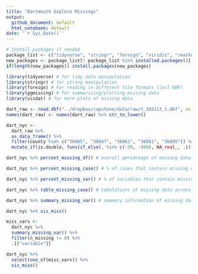 ```yaml
---
title: "Dartmouth Explore Missings"
output:
  github_document: default
  html_notebook: default
date: '`r Sys.Date()`'
---
```


```r
# Install packages if needed
package_list <- c("tidyverse", "stringr", "foreign", "viridis", "rmarkdown", "knitr")
new_packages <- package_list[! package_list %in% installed.packages()[,"Package"]]
if(length(new_packages)) install.packages(new_packages)

library(tidyverse) # for tidy data manipulation
library(stringr) # for string manipulation
library(foreign) # For reading in different file formats (incl DBF)
library(ggmissing) # for summarizing/plotting missing data
library(visdat) # for more plots of missing data 
```

```r
dart_raw <- read.dbf("../dropbox/capstone/data/raw/t_103113_1.dbf", as.is = TRUE)
names(dart_raw) <- names(dart_raw) %>% str_to_lower()
```

```r
dart_nyc <- 
  dart_raw %>% 
  as_data_frame() %>% 
  filter(county %in% c("36005", "36047", "36061", "36081", "36085")) %>% 
  mutate_if(is.double, funs(if_else(. %in% c(-99, -999), NA_real_, .)))
```

```r
dart_nyc %>% percent_missing_df() # overall percentage of missing data
```

```r
dart_nyc %>% percent_missing_case() # % of cases that contain missing data
```

```r
dart_nyc %>% percent_missing_var() # % of variables that contain missing data
```

```r
dart_nyc %>% table_missing_case() # tabulations of missing data across cases
```

```r
dart_nyc %>% summary_missing_var() # summary information of missing data for variables and cases
```

```r
dart_nyc %>% vis_miss()
```


```r
miss_vars <- 
  dart_nyc %>% 
  summary_missing_var() %>% 
  filter(n_missing != 0) %>% 
  .[["variable"]]

dart_nyc %>% 
  select(one_of(miss_vars)) %>% 
  vis_miss()
```

